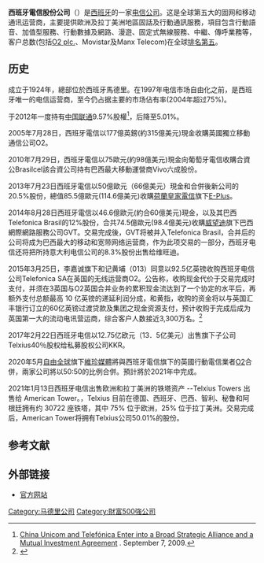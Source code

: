 {{Infobox Company
| company_name     = {{lang|es|Telefónica, S.A.}}
| company_logo     = [[File:Telefónica_2021_logo.svg|250px]]<br /><br />[[File:Edificio_Telefonica_Madrid.jpg|280px]]<br />{{lang|es|Telefónica}}位于[[马德里|马德里]][[格兰大道|格兰大道]]的{{link-en|西班牙电信大楼|Telefónica Building|总部}}
| company_type             = [[上市公司|上市公司]]
| traded_as = {{BMAD|isin=ES0178430E18|TEF}}<br>{{NYSE|TEF}}<br>{{LSE|TDE}}<br>{{BVL|id=87938|TEF}}<br>{{BCBA|TEF}}
| genre            = 
| fate             = 
| predecessor      = 
| successor        = 
| foundation       = {{Start date|1924|04|19}}，前身为{{lang|es|Compañía Telefónica Nacional de España}}
| founder          = 
| defunct          = 
| location         = [[西班牙|西班牙]][[马德里|马德里]][[格兰大道|格兰大道]]28号
| area_served      = 全球
| key_people       = {{lang|es|César Alierta Izuel}} <small>([[董事会|董事会]][[主席|主席]]兼[[CEO|CEO]])</small>
| industry         = [[电讯|电讯]]
| products         = [[固网电信|固网电信]]、[[移动电话|移动电话]]、[[互联网|互联网]]服务、[[数字电视|数字电视]] 
| services         = 
| revenue          = [[Euro|€]]579.5[[亿|亿]] <small>(2008)</small><ref name="AR2008">{{cite web |url=http://info.telefonica.es/accionistaseinversores/ing/pdf/090330_Cuentas_Consolidadas_2008_eng.pdf |title=Annual Report 2008 |accessdate=2009-05-17 |publisher=Telefónica}}</ref>
| operating_income = {{profit}} €138.7亿 <small>(2008)</small><ref name="AR2008" />
| net_income       = {{profit}} €75.92亿 <small>(2008)</small><ref name="AR2008" />
| num_employees    = 251,780 <small>(2008)</small><ref name="AR2008" /> 
| aum              = 
| assets           = 
| equity           = 
| owner            = 
| parent           = 
| divisions        = 
| subsid           = {{le|Movistar}}<br>[[O2_(英國)|O2 英国]]<br>{{le|西班牙電信德國|Telefónica Germany|O2 德国}}<br>[[巴西电信|巴西电信]]
| homepage         = [http://www.telefonica.com www.telefonica.com]
| footnotes        = 
| intl             = yes
}}

'''西班牙電信股份公司'''（'''{{lang|es|Telefónica, S.A.}}'''）是[[西班牙|西班牙]]的一家[[电信公司|电信公司]]。这是全球第五大的固网和移动通讯运营商，主要提供歐洲及拉丁美洲地區固話及行動通訊服務，項目包含行動語音、加值型服務、行動數據及網路、漫遊、固定式無線服務、中繼、傳呼業務等，客户总数(包括[[O2|O2 plc.]]、Movistar及Manx Telecom)在全球[[移动电话公司列表|排名第五]]。

==历史==
{{lang|es|Telefónica}}成立于1924年，總部位於西班牙馬德里。在1997年电信市场自由化之前，{{lang|es|Telefónica}}是西班牙唯一的电信运营商，至今仍占据主要的市场佔有率(2004年超过75%)。

{{lang|es|Telefónica}}于2012年一度持有[[中国联通|中国联通]]9.57%股權<ref>[http://www.chinaunicom.com.hk/en/press/press_release/news.html?id=459 China Unicom and Telefónica Enter into a Broad Strategic Alliance and a Mutual Investment Agreement] {{Wayback|url=http://www.chinaunicom.com.hk/en/press/press_release/news.html?id=459 |date=20160304002453 }}. September 7, 2009.</ref>，后降至5.01%。

2005年7月28日，西班牙電信以177億英鎊(約315億美元)現金收購英國獨立移動通信公司O2。

2010年7月29日，西班牙電信以75歐元(約98億美元)現金向葡萄牙電信收購合資公Brasilcel該合資公司持有巴西最大移動運營商Vivo六成股份。

2013年7月23日西班牙電信以50億歐元（66億美元）現金和合併後新公司的20.5%股份，總值85.5億歐元(114.6億美元)收購[[荷蘭皇家電信|荷蘭皇家電信]]旗下[[E-Plus|E-Plus]]。

2014年8月28日西班牙電信以46.6億歐元(約合60億美元)現金，以及其巴西Telefonica Brasil的12%股份，合共74.5億歐元(98.4億美元)收購[[威望迪|威望迪]]旗下巴西網際網路服務公司GVT。交易完成後，GVT将被并入Telefonica Brasil，合并后的公司将成为巴西最大的移动和宽带网络运营商，作为此项交易的一部分，西班牙电信还将把所持意大利电信公司的8.3%股份出售给维旺迪。

2015年3月25日，李嘉诚旗下和记黄埔（013）同意以92.5亿英镑收购西班牙电信公司Telefonica SA在英国的无线运营商O2。公告称，收购现金代价于交易完成时支付，并须在3英国与O2英国合并业务的累积现金流达到了一个协定的水平后，再额外支付总额最高 10 亿英镑的递延利润分成，和黄指，收购的资金将以与英国汇丰银行订立的60亿英镑过渡贷款及集团之现金资源支付，预计收购于完成后成为英国第一大的流动电讯营运商，综合客户人数接近3,300万名。<ref>{{cite web|url=https://www.mg21.com/tef.html|title=西班牙最大电信公司：西班牙电信Telefónica, S.A.(TEF)|publisher=美股之家|date=2021-09-26}}</ref>

2017年2月22日西班牙电信以12.75亿欧元（13．5亿美元）出售旗下子公司Telxius40％股权给私募股权公司KKR。

2020年5月[[自由全球|自由全球]]旗下[[維珍媒體|維珍媒體]]將與西班牙電信旗下的英國行動電信業者[[O2_(英國)|O2]]合併，兩家公司將以50:50的比例合併。預計將於2021年中完成。

2021年1月13日西班牙电信出售欧洲和拉丁美洲的铁塔资产 --Telxius Towers 出售给 American Tower。，Telxius 目前在德国、西班牙、巴西、智利、秘鲁和阿根廷拥有约 30722 座铁塔，其中 75% 位于欧洲，25% 位于拉丁美洲。交易完成后，American Tower将拥有Telxius公司50.01%的股份。

== 参考文献 ==
{{reflist}}

== 外部链接 ==
* [http://www.telefonica.com 官方网站] {{Wayback|url=http://www.telefonica.com/ |date=20130820072328 }}

{{信息技术大公司}} 
{{IBEX-35 companies}}
{{IGBVL公司}}
{{主要电信公司}}
{{Authority control}}

[[Category:马德里公司|Category:马德里公司]]
[[Category:財富500強公司|Category:財富500強公司]]